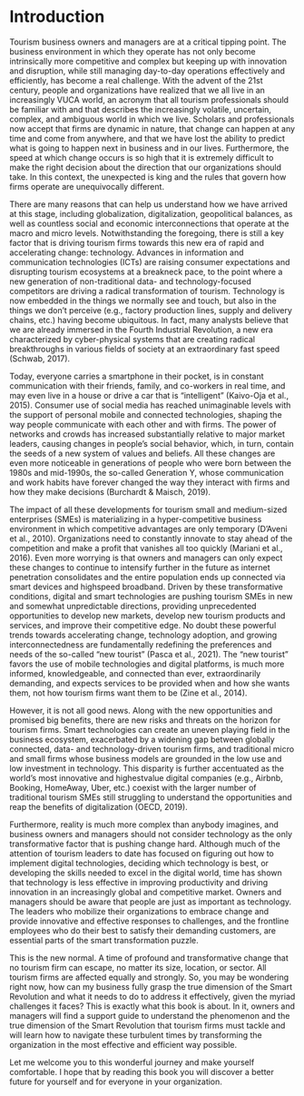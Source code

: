 # Introduction

Tourism business owners and managers are at a critical tipping point. The business environment in which they operate has not only become intrinsically more competitive and complex but keeping up with innovation and disruption, while still managing day-to-day operations effectively and efficiently, has become a real challenge. With the advent of the 21st century, people and organizations have realized that we all live in an increasingly VUCA world, an acronym that all tourism professionals should be familiar with and that describes the increasingly volatile, uncertain, complex, and ambiguous world in which we live. Scholars and professionals now accept that firms are dynamic in nature, that change can happen at any time and come from anywhere, and that we have lost the ability to predict what is going to happen next in business and in our lives. Furthermore, the speed at which change occurs is so high that it is extremely difficult to make the right decision about the direction that our organizations should take. In this context, the unexpected is king and the rules that govern how firms operate are unequivocally different.

There are many reasons that can help us understand how we have arrived at this stage, including globalization, digitalization, geopolitical balances, as well as countless social and economic interconnections that operate at the macro and micro levels. Notwithstanding the foregoing, there is still a key factor that is driving tourism firms towards this new era of rapid and accelerating change: technology. Advances in information and communication technologies (ICTs) are raising consumer expectations and disrupting tourism ecosystems at a breakneck pace, to the point where a new generation of non-traditional data- and technology-focused competitors are driving a radical transformation of tourism. Technology is now embedded in the things we normally see and touch, but also in the things we don't perceive (e.g., factory production lines, supply and delivery chains, etc.) having become ubiquitous. In fact, many analysts believe that we are already immersed in the Fourth Industrial Revolution, a new era characterized by cyber-physical systems that are creating radical breakthroughs in various fields of society at an extraordinary fast speed (Schwab, 2017).

Today, everyone carries a smartphone in their pocket, is in constant communication with their friends, family, and co-workers in real time, and may even live in a house or drive a car that is "intelligent" (Kaivo-Oja et al., 2015). Consumer use of social media has reached unimaginable levels with the support of personal mobile and connected technologies, shaping the way people communicate with each other and with firms. The power of networks and crowds has increased substantially relative to major market leaders, causing changes in people's social behavior, which, in turn, contain the seeds of a new system of values and beliefs. All these changes are even more noticeable in generations of people who were born between the 1980s and mid-1990s, the so-called Generation Y, whose communication and work habits have forever changed the way they interact with firms and how they make decisions (Burchardt & Maisch, 2019).

The impact of all these developments for tourism small and medium-sized enterprises (SMEs) is materializing in a hyper-competitive business environment in which competitive advantages are only temporary (D'Aveni et al., 2010). Organizations need to constantly innovate to stay ahead of the competition and make a profit that vanishes all too quickly (Mariani et al., 2016). Even more worrying is that owners and managers can only expect these changes to continue to intensify further in the future as internet penetration consolidates and the entire population ends up connected via smart devices and highspeed broadband. Driven by these transformative conditions, digital and smart technologies are pushing tourism SMEs in new and somewhat unpredictable directions, providing unprecedented opportunities to develop new markets, develop new tourism products and services, and improve their competitive edge. No doubt these powerful trends towards accelerating change, technology adoption, and growing interconnectedness are fundamentally redefining the preferences and needs of the so-called "new tourist" (Pasca et al., 2021). The "new tourist" favors the use of mobile technologies and digital platforms, is much more informed, knowledgeable, and connected than ever, extraordinarily demanding, and expects services to be provided when and how she wants them, not how tourism firms want them to be (Zine et al., 2014).

However, it is not all good news. Along with the new opportunities and promised big benefits, there are new risks and threats on the horizon for tourism firms. Smart technologies can create an uneven playing field in the business ecosystem, exacerbated by a widening gap between globally connected, data- and technology-driven tourism firms, and traditional micro and small firms whose business models are grounded in the low use and low investment in technology. This disparity is further accentuated as the world's most innovative and highestvalue digital companies (e.g., Airbnb, Booking, HomeAway, Uber, etc.) coexist with the larger number of traditional tourism SMEs still struggling to understand the opportunities and reap the benefits of digitalization (OECD, 2019).

Furthermore, reality is much more complex than anybody imagines, and business owners and managers should not consider technology as the only transformative factor that is pushing change hard. Although much of the attention of tourism leaders to date has focused on figuring out how to implement digital technologies, deciding which technology is best, or developing the skills needed to excel in the digital world, time has shown that technology is less effective in improving productivity and driving innovation in an increasingly global and competitive market. Owners and managers should be aware that people are just as important as technology. The leaders who mobilize their organizations to embrace change and provide innovative and effective responses to challenges, and the frontline employees who do their best to satisfy their demanding customers, are essential parts of the smart transformation puzzle.

This is the new normal. A time of profound and transformative change that no tourism firm can escape, no matter its size, location, or sector. All tourism firms are affected equally and strongly. So, you may be wondering right now, how can my business fully grasp the true dimension of the Smart Revolution and what it needs to do to address it effectively, given the myriad challenges it faces? This is exactly what this book is about. In it, owners and managers will find a support guide to understand the phenomenon and the true dimension of the Smart Revolution that tourism firms must tackle and will learn how to navigate these turbulent times by transforming the organization in the most effective and efficient way possible.

Let me welcome you to this wonderful journey and make yourself comfortable. I hope that by reading this book you will discover a better future for yourself and for everyone in your organization.
